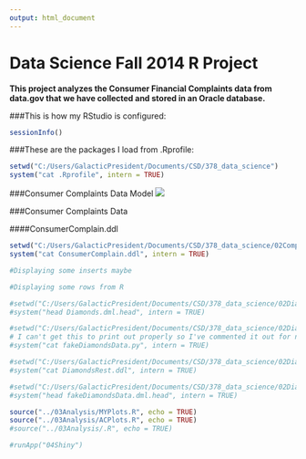 ---
output: html_document
---
Data Science Fall 2014 R Project
===
**This project analyzes the Consumer Financial Complaints data from data.gov that we have collected and stored in an Oracle database.**




###This is how my RStudio is configured:
```{r}
sessionInfo()
```



<!-- CHANGE TO YOUR DIRECTORY -->
###These are the packages I load from .Rprofile:
```{r}
setwd("C:/Users/GalacticPresident/Documents/CSD/378_data_science") 
system("cat .Rprofile", intern = TRUE)
```



###Consumer Complaints Data Model
![](./ConsumerComplainDataModel.png)  




###Consumer Complaints Data 


<!-- CHANGE TO YOUR DIRECTORY ENDING IN /02ComplainData -->
####ConsumerComplain.ddl 
```{r}
setwd("C:/Users/GalacticPresident/Documents/CSD/378_data_science/02ComplainData")
system("cat ConsumerComplain.ddl", intern = TRUE)
``` 


<!-- MAYBE SHOW SOME INSERT STATEMENTS AS EXAMPLE DML? -->
```{r}
#Displaying some inserts maybe
```



<!-- DISPLAY FIRST ROWS OF THE TABLES FROM R, DO HEAD(TABLE) FUNCTIONS -->
```{r}
#Displaying some rows from R
```



<!-- CANNATA STUFF -->
<!-- ####First few rows of Complaints.dml -->



<!-- CANNATA STUFF, CHANGE ECHO TO TRUE TO DISPLAY -->
```{r, echo=FALSE}
#setwd("C:/Users/GalacticPresident/Documents/CSD/378_data_science/02DiamondsData")
#system("head Diamonds.dml.head", intern = TRUE)
``` 


<!-- CANNATA STUFF, CHANGE ECHO TO TRUE TO DISPLAY -->
<!-- ####Python script to generate synthetic Diamonds data. -->
```{r, tidy=TRUE, echo=FALSE}
#setwd("C:/Users/GalacticPresident/Documents/CSD/378_data_science/02DiamondsData")
# I can't get this to print out properly so I've commented it out for now.
#system("cat fakeDiamondsData.py", intern = TRUE)
``` 


<!-- CANNATA STUFF, CHANGE ECHO TO TRUE TO DISPLAY -->
<!-- ####DiamondsRest.ddl -->
```{r, echo=FALSE}
#setwd("C:/Users/GalacticPresident/Documents/CSD/378_data_science/02DiamondsData")
#system("cat DiamondsRest.ddl", intern = TRUE)
``` 



<!-- CANNATA STUFF, CHANGE ECHO TO TRUE TO DISPLAY -->
<!-- ####First few rows of fakeDiamondsData.dml -->
```{r, echo=FALSE}
#setwd("C:/Users/GalacticPresident/Documents/CSD/378_data_science/02DiamondsData")
#system("head fakeDiamondsData.dml.head", intern = TRUE)
``` 



<!-- DON'T CHANGE THIS DIRECTORY, WE DO R ANALYSIS AND DISPLAY OUR PLOTS AND STUFF HERE -->
```{r, echo=TRUE}
source("../03Analysis/MYPlots.R", echo = TRUE)
source("../03Analysis/ACPlots.R", echo = TRUE)
#source("../03Analysis/.R", echo = TRUE)
```

```{r, echo=TRUE}
#runApp("04Shiny")
```

